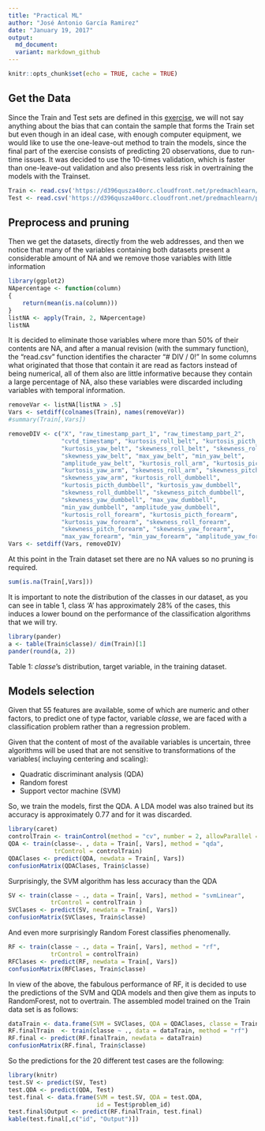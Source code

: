 ```yaml
---
title: "Practical ML"
author: "José Antonio García Ramirez"
date: "January 19, 2017"
output: 
  md_document:
  variant: markdown_github
---
```


```r
knitr::opts_chunk$set(echo = TRUE, cache = TRUE)
```




## Get the Data 

Since the Train and Test sets are defined in this [exercise](https://www.coursera.org/learn/practical-machine-learning/peer/R43St/prediction-assignment-writeup), we will not say anything about the bias that can contain the sample that forms the Train set but even though in an ideal case, with enough computer equipment, we would like to use the one-leave-out method to train the models, since the final part of the exercise consists of predicting 20 observations, due to run-time issues. It was decided to use the 10-times validation, which is faster than one-leave-out validation and also presents less risk in overtraining the models with the Trainset.


```r
Train <- read.csv('https://d396qusza40orc.cloudfront.net/predmachlearn/pml-training.csv')
Test <- read.csv('https://d396qusza40orc.cloudfront.net/predmachlearn/pml-testing.csv')
```

## Preprocess and pruning
Then we get the datasets, directly from the web addresses, and then we notice that many of the variables containing both datasets present a considerable amount of NA and we remove those variables with little information

```r
library(ggplot2)
NApercentage <- function(column)
{
	return(mean(is.na(column)))
}
listNA <- apply(Train, 2, NApercentage)
listNA
```

It is decided to eliminate those variables where more than 50% of their contents are NA, and after a manual revision (with the summary function), the "read.csv" function identifies the character "# DIV / 0!" In some columns what originated that those that contain it are read as factors instead of being numerical, all of them also are little informative because they contain a large percentage of NA, also these variables were discarded including variables with temporal information.

```r
removeVar <- listNA[listNA > .5] 
Vars <- setdiff(colnames(Train), names(removeVar))
#summary(Train[,Vars])
```



```r
removeDIV <- c("X", "raw_timestamp_part_1", "raw_timestamp_part_2",
			   "cvtd_timestamp", "kurtosis_roll_belt", "kurtosis_picth_belt",
			   "kurtosis_yaw_belt", "skewness_roll_belt", "skewness_roll_belt.1",
			   "skewness_yaw_belt", "max_yaw_belt", "min_yaw_belt",
			   "amplitude_yaw_belt", "kurtosis_roll_arm", "kurtosis_picth_arm",
			   "kurtosis_yaw_arm", "skewness_roll_arm", "skewness_pitch_arm",
			   "skewness_yaw_arm", "kurtosis_roll_dumbbell",
			   "kurtosis_picth_dumbbell", "kurtosis_yaw_dumbbell", 
			   "skewness_roll_dumbbell", "skewness_pitch_dumbbell",
			   "skewness_yaw_dumbbell", "max_yaw_dumbbell", 
			   "min_yaw_dumbbell", "amplitude_yaw_dumbbell",
			   "kurtosis_roll_forearm", "kurtosis_picth_forearm",
			   "kurtosis_yaw_forearm", "skewness_roll_forearm",
			   "skewness_pitch_forearm", "skewness_yaw_forearm",
			   "max_yaw_forearm", "min_yaw_forearm", "amplitude_yaw_forearm")
Vars <- setdiff(Vars, removeDIV)			   
```

At this point in the Train dataset set there are no NA values so no pruning is required. 

```r
sum(is.na(Train[,Vars]))
``` 

It is important to note the distribution of the classes in our dataset, as you can see in table 1, class 'A' has approximately 28% of the cases, this induces a lower bound on the performance of the classification algorithms that we will try.

```r
library(pander)
a <- table(Train$classe)/ dim(Train)[1]
pander(round(a, 2))
```
Table 1: _classe_'s distribution, target variable, in the training dataset.  


## Models selection

Given that 55 features are available, some of which are numeric and other factors, to predict one of type factor, variable _classe_,  we are faced with a classification problem rather than a regression problem.

Given that the content of most of the available variables is uncertain, three algorithms will be used that are not sensitive to transformations of the variables( incluying centering and scaling):

  * Quadratic discriminant analysis (QDA)
  * Random forest
  * Support vector machine (SVM)

So, we train the models, first the QDA. A LDA model was also trained but its accuracy is approximately 0.77 and for it was discarded.

```r
library(caret)
controlTrain <- trainControl(method = "cv", number = 2, allowParallel = TRUE)
QDA <- train(classe~. , data = Train[, Vars], method = "qda",
			 trControl = controlTrain)
QDAClases <- predict(QDA, newdata = Train[, Vars])
confusionMatrix(QDAClases, Train$classe)
```
  


Surprisingly, the SVM algorithm has less accuracy than the QDA

```r
SV <- train(classe ~ ., data = Train[, Vars], method = "svmLinear",
			trControl = controlTrain )
SVClases <- predict(SV, newdata = Train[, Vars])
confusionMatrix(SVClases, Train$classe)
```


And even more surprisingly Random Forest classifies phenomenally.
  
```r
RF <- train(classe ~ ., data = Train[, Vars], method = "rf",
			trControl = controlTrain)
RFClases <- predict(RF, newdata = Train[, Vars])
confusionMatrix(RFClases, Train$classe)
```

In view of the above, the fabulous performance of RF, it is decided to use the predictions of the SVM and QDA models and then give them as inputs to RandomForest, not to overtrain. The assembled model trained on the Train data set is as follows:

```r
dataTrain <- data.frame(SVM = SVClases, QDA = QDAClases, classe = Train$classe )
RF.finalTrain  <- train(classe ~ ., data = dataTrain, method = "rf")
RF.final <- predict(RF.finalTrain, newdata = dataTrain) 
confusionMatrix(RF.final, Train$classe)
```

So the predictions for the 20 different test cases are the following:

```r
library(knitr)
test.SV <- predict(SV, Test)
test.QDA <- predict(QDA, Test)
test.final <- data.frame(SVM = test.SV, QDA = test.QDA,
						 id = Test$problem_id)
test.final$Output <- predict(RF.finalTrain, test.final)
kable(test.final[,c("id", "Output")])
```


